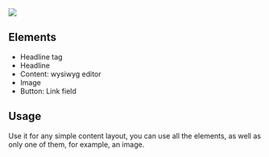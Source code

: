 <img src="../assets/content-block.png"/>

## Elements
 - Headline tag
 - Headline
 - Content: wysiwyg editor
 - Image
 - Button: Link field
## Usage
Use it for any simple content layout, you can use all the elements, as well as only one of them, for example, an image.
